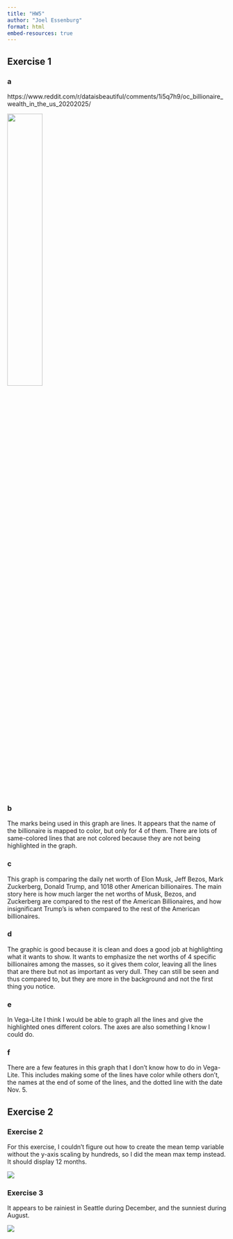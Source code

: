 ```yaml
---
title: "HW5"
author: "Joel Essenburg"
format: html
embed-resources: true
---
```


## Exercise 1

### a

https://www.reddit.com/r/dataisbeautiful/comments/1i5q7h9/oc_billionaire_wealth_in_the_us_20202025/

![](https://preview.redd.it/billionaire-wealth-in-the-u-s-2020-2025-v0-azdvwhghi5ee1.png?width=1080&crop=smart&auto=webp&s=02cea09a019d2999067fcf6aac42b60a37720024){width="40%"}

### b

The marks being used in this graph are lines. It appears that the name of the billionaire is mapped to color, but only for 4 of them. There are lots of same-colored lines that are not colored because they are not being highlighted in the graph.

### c

This graph is comparing the daily net worth of Elon Musk, Jeff Bezos, Mark Zuckerberg, Donald Trump, and 1018 other American billionaires. The main story here is how much larger the net worths of Musk, Bezos, and Zuckerberg are compared to the rest of the American Billionaires, and how insignificant Trump's is when compared to the rest of the American billionaires.

### d

The graphic is good because it is clean and does a good job at highlighting what it wants to show. It wants to emphasize the net worths of 4 specific billionaires among the masses, so it gives them color, leaving all the lines that are there but not as important as very dull. They can still be seen and thus compared to, but they are more in the background and not the first thing you notice.

### e

In Vega-Lite I think I would be able to graph all the lines and give the highlighted ones different colors. The axes are also something I know I could do.

### f

There are a few features in this graph that I don't know how to do in Vega-Lite. This includes making some of the lines have color while others don't, the names at the end of some of the lines, and the dotted line with the date Nov. 5.

## Exercise 2

### Exercise 2

For this exercise, I couldn't figure out how to create the mean temp variable without the y-axis scaling by hundreds, so I did the mean max temp instead. It should display 12 months.

![](5.1.png)

### Exercise 3

It appears to be rainiest in Seattle during December, and the sunniest during August.

![](5.2.png)


